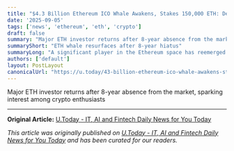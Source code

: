 ```yaml
---
title: "$4.3 Billion Ethereum ICO Whale Awakens, Stakes 150,000 ETH: Details"
date: '2025-09-05'
tags: ['news', 'ethereum', 'eth', 'crypto']
draft: false
summary: "Major ETH investor returns after 8-year absence from the market, sparking interest among crypto enthusiasts"
summaryShort: "ETH whale resurfaces after 8-year hiatus"
summaryLong: "A significant player in the Ethereum space has reemerged after an 8-year break, making waves in the crypto community and attracting attention from investors and enthusiasts alike."
authors: ['default']
layout: PostLayout
canonicalUrl: "https://u.today/43-billion-ethereum-ico-whale-awakens-stakes-150000-eth-details"
---
```


Major ETH investor returns after 8-year absence from the market, sparking interest among crypto enthusiasts

---

**Original Article:** [U.Today - IT, AI and Fintech Daily News for You Today](https://u.today/43-billion-ethereum-ico-whale-awakens-stakes-150000-eth-details)

*This article was originally published on [U.Today - IT, AI and Fintech Daily News for You Today](https://u.today/43-billion-ethereum-ico-whale-awakens-stakes-150000-eth-details) and has been curated for our readers.*
